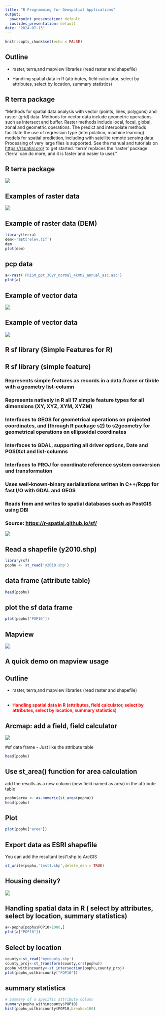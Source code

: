 ```yaml
---
title: "R Programming for Geospatial Applications"
output:
  powerpoint_presentation: default
  ioslides_presentation: default
date: "2024-07-13"
---
```


```r
knitr::opts_chunk$set(echo = FALSE)
```

## Outline

- raster, terra,and mapview libraries 
  (read raster and shapefile)

- Handling spatial data in R (attributes, field calculator, select by attributes, select by location, summary statistics)

## R terra package
"Methods for spatial data analysis with vector (points, lines, polygons) and raster (grid) data. Methods for vector data include geometric operations such as intersect and buffer. Raster methods include local, focal, global, zonal and geometric operations. The predict and interpolate methods facilitate the use of regression type (interpolation, machine learning) models for spatial prediction, including with satellite remote sensing data. Processing of very large files is supported. See the manual and tutorials on <https://rspatial.org/> to get started. 'terra' replaces the 'raster' package ('terra' can do more, and it is faster and easier to use)."

## R terra package
![](terra.png)

## Examples of raster data
![](landcover.png)

## Example of raster data (DEM)
```r
library(terra)
dem<-rast('elev.tif')
dem
plot(dem)
```

## pcp data
```r
a<-rast('PRISM_ppt_30yr_normal_4kmM2_annual_asc.asc')
plot(a)
```


## Example of vector data
![](point.png)

## Example of vector data
![](poly.png)


## R sf library (Simple Features for R)

<div style="font-size: 14px;">

## R sf library (simple feature)
### Represents simple features as records in a data.frame or tibble with a geometry list-column

### Represents natively in R all 17 simple feature types for all dimensions (XY, XYZ, XYM, XYZM)

### Interfaces to GEOS for geometrical operations on projected coordinates, and (through R package s2) to s2geometry for geometrical operations on ellipsoidal coordinates

### Interfaces to GDAL, supporting all driver options, Date and POSIXct and list-columns

### Interfaces to PROJ for coordinate reference system conversion and transformation

### Uses well-known-binary serialisations written in C++/Rcpp for fast I/O with GDAL and GEOS

### Reads from and writes to spatial databases such as PostGIS using DBI

### Source: <https://r-spatial.github.io/sf/>

</div>

![](sf.gif)

## Read a shapefile (y2010.shp)  
```r
library(sf)
pophu <- st_read('y2010.shp')
```
## data frame (attribute table)
```r
head(pophu)
```

## plot the sf data frame
```r
plot(pophu["POP10"])
```


## Mapview 
![](mapview.png)



## A quick demo on mapview usage


## Outline

- raster, terra,and mapview libraries 
  (read raster and shapefile)
<br><br> <!-- Adds extra space -->

- **<span style="color: red;">Handling spatial data in R (attributes, field calculator, select by attributes, select by location, summary statistics)</span>**

## Arcmap: add a field, field calculator 
![](att.png)

#sf data frame - Just like the attribute table 
```r
head(pophu)
```

## Use st_area() function for area calculation 
add the results as a new column (new field named as area) in the attribute table
```r
pophu$area <- as.numeric(st_area(pophu))
head(pophu)
```

## Plot 
```r
plot(pophu["area"])

```

## Export data as ESRI shapefile
You can add the resultant test1.shp to ArcGIS
```r
st_write(pophu,'test1.shp',delete_dsn = TRUE)
```

## Housing density?
![](hd.png)



## Handling spatial data in R ( select by attributes, select by location, summary statistics)
```r
a<-pophu[pophu$POP10>1000,]
plot(a["POP10"])
```
## Select by location
```r
county<-st_read('mycounty.shp')
county_proj<-st_transform(county,crs(pophu))
pophu_withincounty<-st_intersection(pophu,county_proj)
plot(pophu_withincounty["POP10"])

```


## summary statistics
```r
# Summary of a specific attribute column
summary(pophu_withincounty$POP10)
hist(pophu_withincounty$POP10,breaks=100)
```


